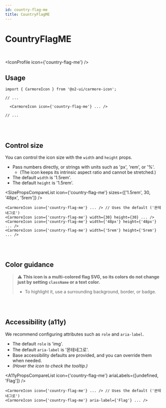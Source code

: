 ```yaml
---
id: country-flag-me
title: CountryFlagME
---
```




# CountryFlagME

<br />

<IconProfile icon={'country-flag-me'} />

## Usage

```tsx
import { CarmoreIcon } from '@o2-ui/carmore-icon';

// ...

  <CarmoreIcon icon={'country-flag-me'} ... />

// ...
```

<br />
<br />

## Control size

You can control the icon size with the `width` and `height` props.

- Pass numbers directly, or strings with units such as 'px', 'rem', or '%'.
  - (The icon keeps its intrinsic aspect ratio and cannot be stretched.)
- The default `width` is '1.5rem'.
- The default `height` is '1.5rem'.

<SizePropsCompareList icon={'country-flag-me'} sizes={['1.5rem', 30, '48px', '5rem']} />

```tsx
<CarmoreIcon icon={'country-flag-me'} ... /> // Uses the default ('몬테네그로')
<CarmoreIcon icon={'country-flag-me'} width={30} height={30} ... />
<CarmoreIcon icon={'country-flag-me'} width={'48px'} height={'48px'} ... />
<CarmoreIcon icon={'country-flag-me'} width={'5rem'} height={'5rem'} ... />
```

<br />
<br />

## Color guidance

> ⚠️ <b>This icon is a multi-colored flag SVG, so its colors do not change just by setting `className` or a text color.</b>
>
> - To highlight it, use a surrounding background, border, or badge.

<br />
<br />

## Accessibility (a11y)

We recommend configuring attributes such as `role` and `aria-label`.

- The default `role` is 'img'.
- The default `aria-label` is '몬테네그로'.
- Base accessibility defaults are provided, and you can override them when needed.
- _(Hover the icon to check the tooltip.)_

<A11yPropsCompareList icon={'country-flag-me'} ariaLabels={[undefined, 'Flag']} />

```tsx
<CarmoreIcon icon={'country-flag-me'} ... /> // Uses the default ('몬테네그로')
<CarmoreIcon icon={'country-flag-me'} aria-label={'Flag'} ... />
```
